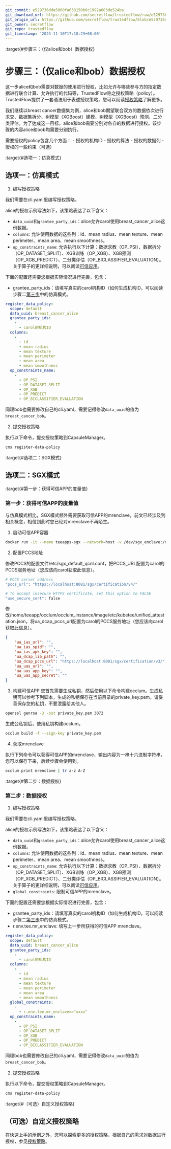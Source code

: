 ```yaml
---
git_commit: e529736dda5000fa638150b0c1992a603de524ba
git_download_url: https://github.com/secretflow/trustedflow/raw/e529736dda5000fa638150b0c1992a603de524ba/docs/quick_start/step3.ipynb
git_origin_url: https://github.com/secretflow/trustedflow/blob/e529736dda5000fa638150b0c1992a603de524ba/docs/quick_start/step3.ipynb
git_owner: secretflow
git_repo: trustedflow
git_timestamp: '2023-11-10T17:18:29+08:00'
---
```


:target{#步骤三：（仅alice和bob）数据授权}

# 步骤三：（仅alice和bob）数据授权

这一步alice和bob需要对数据的使用进行授权，比如允许与哪些参与方的指定数据进行联合计算、允许执行的代码等，TrustedFlow称之授权策略（policy）。TrustedFlow提供了一套语法用于表述授权策略，您可以阅读[授权策略](../architecture/policy.mdx)了解更多。

我们继续以breast cancer数据集为例，alice和bob期望联合双方的数据依次进行求交、数据集拆分、树模型（XGBoost）建模、树模型（XGBoost）预测、二分类评估。为了达成这一目标，alice和bob需要分别对各自的数据进行授权。该步骤的内容alice和bob均需要分别执行。

需要授权的policy包含几个方面： - 授权的机构ID - 授权的算法 - 授权的数据列 - 授权的一些约束（可选）

:target{#选项一：仿真模式}

## 选项一：仿真模式

1. 编写授权策略

我们需要在cli.yaml里编写授权策略。

alice的授权示例写法如下，该策略表达了以下含义：

- `data_uuid`和`grantee_party_ids`：alice允许carol使用breast\_cancer\_alice这份数据。
- `columns`: 允许使用数据的这些列：id、mean radius、mean texture、mean perimeter、mean area、mean smoothness。
- `op_constraints_name`: 允许执行以下计算：数据求教（OP\_PSI）、数据拆分（OP\_DATASET\_SPLIT）、XGB训练（OP\_XGB）、XGB预测（OP\_XGB\_PREDICT）、二分类评估（OP\_BICLASSIFIER\_EVALUATION）。关于算子的更详细说明，可以阅读[可信应用](../architecture/apps/index.mdx)。

下面的配置还需要您根据实际情况进行完善，包含：

- grantee\_party\_ids：请填写真实的carol机构ID（如何生成机构ID，可以阅读步骤二[第三步](step2.mdx#第三步：上传数据密钥)中的仿真模式。

```yaml
register_data_policy:
  scope: default
  data_uuid: breast_cancer_alice
  grantee_party_ids:
    -
      - carol的机构ID
  columns:
    -
      - id
      - mean radius
      - mean texture
      - mean perimeter
      - mean area
      - mean smoothness
  op_constraints_name:
    -
      - OP_PSI
      - OP_DATASET_SPLIT
      - OP_XGB
      - OP_PREDICT
      - OP_BICLASSIFIER_EVALUATION
```

同理bob也需要修改自己的cli.yaml，需要记得修改`data_uuid`的值为`breast_cancer_bob`。

2. 提交授权策略

执行以下命令，提交授权策略到CapsuleManager。

```bash
cms register-data-policy
```

:target{#选项二：SGX模式}

## 选项二：SGX模式

:target{#第一步：获得可信APP的度量值}

### 第一步：获得可信APP的度量值

与仿真模式相比，SGX模式额外需要获取可信APP的mrenclave，前文已经涉及到相关概念，相信到此时您已经对mrenclave不再陌生。

1. 启动可信APP容器

```bash
docker run -it --name teeapps-sgx --network=host -v /dev/sgx_enclave:/dev/sgx/enclave -v /dev/sgx_provision:/dev/sgx/provision --privileged=true secretflow/teeapps-sgx:0.1.0b0 bash
```

2. 配置PCCS地址

修改PCCS的配置文件/etc/sgx\_default\_qcnl.conf，把PCCS\_URL配置为carol的PCCS服务地址（您应该向carol获取此信息）。

```bash
# PCCS server address
"pccs_url": "https://localhost:8081/sgx/certification/v4/"

# To accept insecure HTTPS certificate, set this option to FALSE
"use_secure_cert": false
```

修改/home/teeapp/occlum/occlum\_instance/image/etc/kubetee/unified\_attestation.json，将ua\_dcap\_pccs\_url配置为carol的PCCS服务地址（您应该向carol获取此信息）。

```json
{
    "ua_ias_url": "",
    "ua_ias_spid": "",
    "ua_ias_apk_key": "",
    "ua_dcap_lib_path": "",
    "ua_dcap_pccs_url": "https://localhost:8081/sgx/certification/v3/",
    "ua_uas_url": "",
    "ua_uas_app_key": "",
    "ua_uas_app_secret": ""
}
```

3. 构建可信APP 您首先需要生成私钥，然后使用以下命令构建occlum。生成私钥可以参考下列脚本，生成的私钥保存在当前目录的private\_key.pem。请妥善保存您的私钥，不要泄露给其他人。

```bash
openssl genrsa -3 -out private_key.pem 3072
```

生成公私钥后，使用私钥构建occlum。

```bash
occlum build -f --sign-key private_key.pem
```

4. 获取mrenclave

执行下列命令可以获得可信APP的mrenclave，输出内容为一串十六进制字符串，您可以保存下来，后续步骤会使用到。

```bash
occlum print mrenclave | tr a-z A-Z
```

:target{#第二步：数据授权}

### 第二步：数据授权

1. 编写授权策略

我们需要在cli.yaml里编写授权策略。

alice的授权示例写法如下，该策略表达了以下含义：

- `data_uuid`和`grantee_party_ids`：alice允许carol使用breast\_cancer\_alice这份数据。
- `columns`: 允许使用数据的这些列：id、mean radius、mean texture、mean perimeter、mean area、mean smoothness。
- `op_constraints_name`: 允许执行以下计算：数据求教（OP\_PSI）、数据拆分（OP\_DATASET\_SPLIT）、XGB训练（OP\_XGB）、XGB预测（OP\_XGB\_PREDICT）、二分类评估（OP\_BICLASSIFIER\_EVALUATION）。关于算子的更详细说明，可以阅读[可信应用](../architecture/apps/index.mdx)。
- `global_constraints`: 限制可信APP的mrenclave。

下面的配置还需要您根据实际情况进行完善，包含：

- grantee\_party\_ids：请填写真实的carol机构ID（如何生成机构ID，可以阅读步骤二[第三步](step2.mdx#第三步：上传数据密钥)中的仿真模式。
- r.env.tee.mr\_enclave: 填写上一步所获得的可信APP mrenclave。

```yaml
register_data_policy:
  scope: default
  data_uuid: breast_cancer_alice
  grantee_party_ids:
    -
      - carol的机构ID
  columns:
    -
      - id
      - mean radius
      - mean texture
      - mean perimeter
      - mean area
      - mean smoothness
  global_constraints:
    -
      - r.env.tee.mr_enclave=="xxxx"
  op_constraints_name:
    -
      - OP_PSI
      - OP_DATASET_SPLIT
      - OP_XGB
      - OP_PREDICT
      - OP_BICLASSIFIER_EVALUATION
```

同理bob也需要修改自己的cli.yaml，需要记得修改`data_uuid`的值为`breast_cancer_bob`。

2. 提交授权策略

执行以下命令，提交授权策略到CapsuleManager。

```bash
cms register-data-policy
```

:target{#（可选）自定义授权策略}

## （可选）自定义授权策略

在快速上手的示例之外，您可以探索更多的授权策略，根据自己的需求对数据进行授权，参见[授权策略](../architecture/policy.mdx)。
